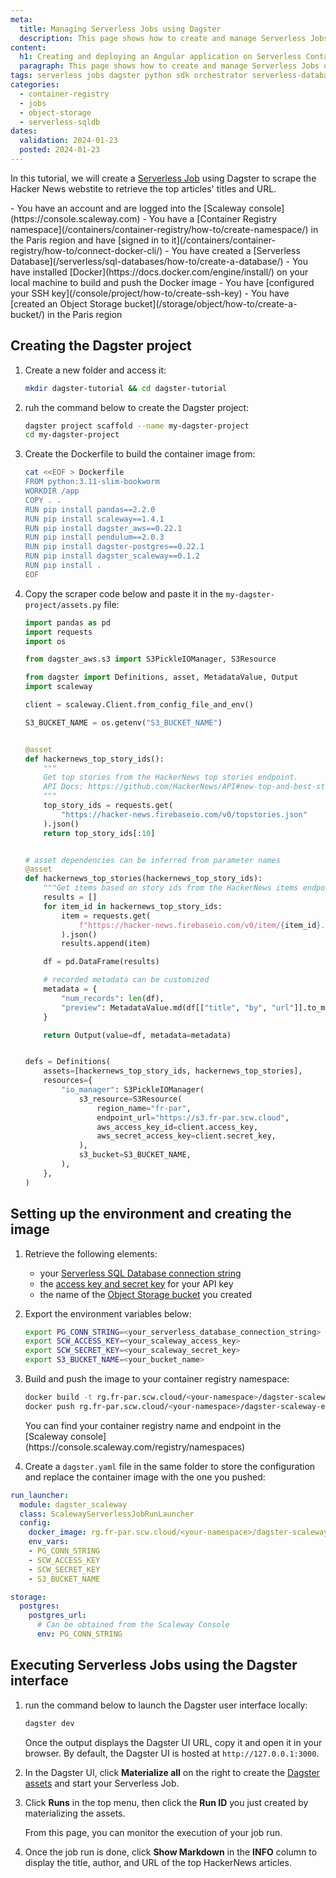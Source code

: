 ```yaml
---
meta:
  title: Managing Serverless Jobs using Dagster
  description: This page shows how to create and manage Serverless Jobs using Dagster.
content:
  h1: Creating and deploying an Angular application on Serverless Containers
  paragraph: This page shows how to create and manage Serverless Jobs using Dagster.
tags: serverless jobs dagster python sdk orchestrator serverless-database
categories:
  - container-registry
  - jobs
  - object-storage
  - serverless-sqldb
dates:
  validation: 2024-01-23
  posted: 2024-01-23
---
```


In this tutorial, we will create a [Serverless Job](/serverless/jobs/quickstart) using Dagster to scrape the Hacker News webstite to retrieve the top articles' titles and URL.

<Message type="requirement">
  - You have an account and are logged into the [Scaleway console](https://console.scaleway.com)
  - You have a [Container Registry namespace](/containers/container-registry/how-to/create-namespace/) in the Paris region and have [signed in to it](/containers/container-registry/how-to/connect-docker-cli/)
  - You have created a [Serverless Database](/serverless/sql-databases/how-to/create-a-database/)
  - You have installed [Docker](https://docs.docker.com/engine/install/) on your local machine to build and push the Docker image
  - You have [configured your SSH key](/console/project/how-to/create-ssh-key)
  - You have [created an Object Storage bucket](/storage/object/how-to/create-a-bucket/) in the Paris region
</Message>

## Creating the Dagster project

1. Create a new folder and access it:
    ```bash
    mkdir dagster-tutorial && cd dagster-tutorial
    ```
2. ruh the command below to create the Dagster project:
    ```bash
    dagster project scaffold --name my-dagster-project
    cd my-dagster-project
    ```
3. Create the Dockerfile to build the container image from:
    ```bash
    cat <<EOF > Dockerfile
    FROM python:3.11-slim-bookworm
    WORKDIR /app
    COPY . .  
    RUN pip install pandas==2.2.0
    RUN pip install scaleway==1.4.1
    RUN pip install dagster_aws==0.22.1
    RUN pip install pendulum==2.0.3
    RUN pip install dagster-postgres==0.22.1
    RUN pip install dagster_scaleway==0.1.2
    RUN pip install .
    EOF
    ```
4. Copy the scraper code below and paste it in the `my-dagster-project/assets.py` file:

    ```py
    import pandas as pd
    import requests
    import os

    from dagster_aws.s3 import S3PickleIOManager, S3Resource

    from dagster import Definitions, asset, MetadataValue, Output
    import scaleway

    client = scaleway.Client.from_config_file_and_env()

    S3_BUCKET_NAME = os.getenv("S3_BUCKET_NAME")


    @asset
    def hackernews_top_story_ids():
        """
        Get top stories from the HackerNews top stories endpoint.
        API Docs: https://github.com/HackerNews/API#new-top-and-best-stories
        """
        top_story_ids = requests.get(
            "https://hacker-news.firebaseio.com/v0/topstories.json"
        ).json()
        return top_story_ids[:10]


    # asset dependencies can be inferred from parameter names
    @asset
    def hackernews_top_stories(hackernews_top_story_ids):
        """Get items based on story ids from the HackerNews items endpoint"""
        results = []
        for item_id in hackernews_top_story_ids:
            item = requests.get(
                f"https://hacker-news.firebaseio.com/v0/item/{item_id}.json"
            ).json()
            results.append(item)

        df = pd.DataFrame(results)

        # recorded metadata can be customized
        metadata = {
            "num_records": len(df),
            "preview": MetadataValue.md(df[["title", "by", "url"]].to_markdown()),
        }

        return Output(value=df, metadata=metadata)


    defs = Definitions(
        assets=[hackernews_top_story_ids, hackernews_top_stories],
        resources={
            "io_manager": S3PickleIOManager(
                s3_resource=S3Resource(
                    region_name="fr-par",
                    endpoint_url="https://s3.fr-par.scw.cloud",
                    aws_access_key_id=client.access_key,
                    aws_secret_access_key=client.secret_key,
                ),
                s3_bucket=S3_BUCKET_NAME,
            ),
        },
    )
    ```

## Setting up the environment and creating the image

1. Retrieve the following elements:
    - your [Serverless SQL Database connection string](/serverless/sql-databases/how-to/connect-to-a-database/#how-to-set-up-credentials)
    - the [access key and secret key](/identity-and-access-management/iam/how-to/create-api-keys/) for your API key
    - the name of the [Object Storage bucket](/storage/object/how-to/create-a-bucket/) you created
2. Export the environment variables below:
    ```bash
    export PG_CONN_STRING=<your_serverless_database_connection_string>
    export SCW_ACCESS_KEY=<your_scaleway_access_key>
    export SCW_SECRET_KEY=<your_scaleway_secret_key>
    export S3_BUCKET_NAME=<your_bucket_name>
    ```

3. Build and push the image to your container registry namespace:
    ```bash
    docker build -t rg.fr-par.scw.cloud/<your-namespace>/dagster-scaleway-example:latest . &&
    docker push rg.fr-par.scw.cloud/<your-namespace>/dagster-scaleway-example:latest
    ```
    <Message type="note">
    You can find your container registry name and endpoint in the [Scaleway console](https://console.scaleway.com/registry/namespaces)
    </Message>
4. Create a `dagster.yaml` file in the same folder to store the configuration and replace the container image with the one you pushed:

  ```yml
  run_launcher:
    module: dagster_scaleway
    class: ScalewayServerlessJobRunLauncher
    config:
      docker_image: rg.fr-par.scw.cloud/<your-namespace>/dagster-scaleway-example:latest
      env_vars:
      - PG_CONN_STRING
      - SCW_ACCESS_KEY
      - SCW_SECRET_KEY
      - S3_BUCKET_NAME

  storage:
    postgres:
      postgres_url:
        # Can be obtained from the Scaleway Console
        env: PG_CONN_STRING
  ```

## Executing Serverless Jobs using the Dagster interface

1. run the command below to launch the Dagster user interface locally:
    ```bash
    dagster dev
    ```
    Once the output displays the Dagster UI URL, copy it and open it in your browser.
    <Message type="note">
      By default, the Dagster UI is hosted at `http://127.0.0.1:3000`.
    </Message>
2. In the Dagster UI, click **Materialize all** on the right to create the [Dagster assets](https://docs.dagster.io/concepts#software-defined-assets) and start your Serverless Job.

3. Click **Runs** in the top menu, then click the **Run ID** you just created by materializing the assets.

    From this page, you can monitor the execution of your job run.

4. Once the job run is done, click **Show Markdown** in the **INFO** column to display the title, author, and URL of the top HackerNews articles.